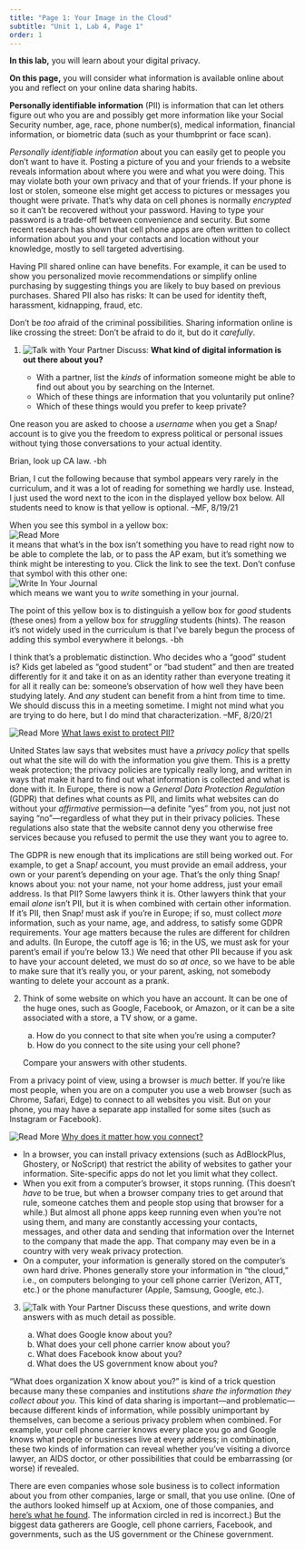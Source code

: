 ```yaml
---
title: "Page 1: Your Image in the Cloud"
subtitle: "Unit 1, Lab 4, Page 1"
order: 1
---
```


::: learn
<p><strong>In this lab,</strong> you will learn about your digital privacy.</p>

<p><strong>On this page,</strong> you will consider what information is available online about you and reflect on your online data sharing habits.</p>
:::



::: vocabBig


<p><strong>Personally identifiable information</strong> (PII) is information that can let others figure out who you are and possibly get more information like your Social Security number, age, race, phone number(s), medical information, financial information, or biometric data (such as your thumbprint or face scan).</p>
:::

<p><em>Personally identifiable information</em> about you can easily get to people you don't want to have it. Posting a picture of you and your friends to a website reveals information about where you were and what you were doing. This may violate both your own privacy and that of your friends. If your phone is lost or stolen, someone else might get access to pictures or messages you thought were private. That's why data on cell phones is normally <em>encrypted</em> so it can't be recovered without your password. Having to type your password is a trade-off between convenience and security. But some recent research has shown that cell phone apps are often written to collect information about you and your contacts and location without your knowledge, mostly to sell targeted advertising.</p>



<p>Having PII shared online can have benefits. For example, it can be used to show you personalized movie recommendations or simplify online purchasing by suggesting things you are likely to buy based on previous purchases. Shared PII also has risks: It can be used for identity theft, harassment, kidnapping, fraud, etc.</p>

::: endnote
Don't be <em>too</em> afraid of the criminal possibilities. Sharing information online is like crossing the street: Don't be afraid to do it, but do it <em>carefully</em>.
:::

::: {#first .forYouToDo}
<ol>

<li>

<img src="/img/icons/talk-with-your-partner.png" title="Talk with Your Partner" alt="Talk with Your Partner" class="inline"/> Discuss: <strong>What kind of digital information is out there about you?</strong>

<ul>

<li>With a partner, list the <em>kinds</em> of information someone might be able to find out about you by searching on the Internet.</li>

<li>Which of these things are information that you voluntarily put online?</li>

<li>Which of these things would you prefer to keep private?</li>

</ul>

</li>

</ol>
:::

<p>One reason you are asked to choose a <em>username</em> when you get a Snap<em>!</em> account is to give you the freedom to express political or personal issues without tying those conversations to your actual identity.</p>

::: todo
Brian, look up CA law. -bh
:::

::: todo
<p>Brian, I cut the following because that symbol appears very rarely in the curriculum, and it was a lot of reading for something we hardly use. Instead, I just used the word next to the icon in the displayed yellow box below. All students need to know is that yellow is optional. --MF, 8/19/21</p>

::: endnote
When you see this symbol in a yellow box:<br /> <img src="/img/icons/read-more-mini.png" title="Read More" alt="Read More" class="inline"/><br /> it means that what's in the box isn't something you have to read right now to be able to complete the lab, or to pass the AP exam, but it's something we think might be interesting to you. Click the link to see the text. Don't confuse that symbol with this other one:<br /> <img src="/img/icons/write-in-journal-mini.png" title="Write In Your Journal" alt="Write In Your Journal" class="inline"/><br /> which means we want you to <em>write</em> something in your journal.
:::

The point of this yellow box is to distinguish a yellow box for <em>good</em> students (these ones) from a yellow box for <em>struggling</em> students (hints). The reason it's not widely used in the curriculum is that I've barely begun the process of adding this symbol everywhere it belongs. -bh

<p>I think that's a problematic distinction. Who decides who a "good" student is? Kids get labeled as "good student" or "bad student" and then are treated differently for it and take it on as an identity rather than everyone treating it for all it really can be: someone's observation of how well they have been studying lately. And <em>any</em> student can benefit from a hint from time to time. We should discuss this in a meeting sometime. I might not mind what you are trying to do here, but I do mind that characterization. --MF, 8/20/21</p>
:::

::: endnote
<img src="/img/icons/read-more.png" title="Read More" alt="Read More" class="inline"/> <a href="#hint-laws" data-bs-toggle="collapse" title="What laws exist to protect PII?">What laws exist to protect PII?</a>

::: {#hint-laws .collapse}
<p>United States law says that websites must have a <em>privacy policy</em> that spells out what the site will do with the information you give them. This is a pretty weak protection; the privacy policies are typically really long, and written in ways that make it hard to find out what information is collected and what is done with it. In Europe, there is now a <em>General Data Protection Regulation</em> (GDPR) that defines what counts as PII, and limits what websites can do without your <em>affirmative</em> permission---a definite "yes" from you, not just not saying "no"---regardless of what they put in their privacy policies. These regulations also state that the website cannot deny you otherwise free services because you refused to permit the use they want you to agree to.</p>

<p>The GDPR is new enough that its implications are still being worked out. For example, to get a Snap<em>!</em> account, you must provide an email address, your own or your parent's depending on your age. That's the only thing Snap<em>!</em> knows about you: not your name, not your home address, just your email address. Is that PII? Some lawyers think it is. Other lawyers think that your email <em>alone</em> isn't PII, but it is when combined with certain other information. If it's PII, then Snap<em>!</em> must ask if you're in Europe; if so, must collect <em>more</em> information, such as your name, age, and address, to satisfy some GDPR requirements. Your age matters because the rules are different for children and adults. (In Europe, the cutoff age is 16; in the US, we must ask for your parent's email if you're below 13.) We need that other PII because if you ask to have your account deleted, we must do so <em>at once,</em> so we have to be able to make sure that it's really you, or your parent, asking, not somebody wanting to delete your account as a prank.</p>
:::
:::

::: forYouToDo
<ol start="2">

<li>

Think of some website on which you have an account. It can be one of the huge ones, such as Google, Facebook, or Amazon, or it can be a site associated with a store, a TV show, or a game.

<ol type="a">

<li>How do you connect to that site when you're using a computer?</li>

<li>How do you connect to the site using your cell phone?</li>

</ol>

Compare your answers with other students.

</li>

</ol>
:::

<p>From a privacy point of view, using a browser is <em>much</em> better. If you're like most people, when you are on a computer you use a web browser (such as Chrome, Safari, Edge) to connect to all websites you visit. But on your phone, you may have a separate app installed for some sites (such as Instagram or Facebook).</p>

::: endnote
<img src="/img/icons/read-more-mini.png" title="Read More" alt="Read More" class="inline"/> <a href="#hint-safer" data-bs-toggle="collapse" title="Why does it matter how you connect?">Why does it matter how you connect?</a>

::: {#hint-safer .collapse}
<ul>

<li>In a browser, you can install privacy extensions (such as AdBlockPlus, Ghostery, or NoScript) that restrict the ability of websites to gather your information. Site-specific apps do not let you limit what they collect.</li>

<li>When you exit from a computer's browser, it stops running. (This doesn't <em>have</em> to be true, but when a browser company tries to get around that rule, someone catches them and people stop using that browser for a while.) But almost all phone apps keep running even when you're not using them, and many are constantly accessing your contacts, messages, and other data and sending that information over the Internet to the company that made the app. That company may even be in a country with very weak privacy protection.</li>

<li>On a computer, your information is generally stored on the computer's own hard drive. Phones generally store your information in "the cloud," i.e., on computers belonging to your cell phone carrier (Verizon, ATT, etc.) or the phone manufacturer (Apple, Samsung, Google, etc.).</li>

</ul>
:::
:::

::: forYouToDo
<ol start="3">

<li>

<img src="/img/icons/talk-with-your-partner-mini.png" title="Talk with Your Partner" alt="Talk with Your Partner" class="inline"/> Discuss these questions, and write down answers with as much detail as possible.

<ol type="a">

<li>What does Google know about you?</li>

<li>What does your cell phone carrier know about you?</li>

<li>What does Facebook know about you?</li>

<li>What does the US government know about you?</li>

</ol>

</li>

</ol>
:::



<p>"What does organization X know about you?" is kind of a trick question because many these companies and institutions <em>share the information they collect about you</em>. This kind of data sharing is important---and problematic---because different kinds of information, while possibly unimportant by themselves, can become a serious privacy problem when combined. For example, your cell phone carrier knows every place you go and Google knows what people or businesses live at every address; in combination, these two kinds of information can reveal whether you've visiting a divorce lawyer, an AIDS doctor, or other possibilities that could be embarrassing (or worse) if revealed.</p>

::: endnote
There are even companies whose sole business is to collect information about you from other companies, large or small, that you use online. (One of the authors looked himself up at Acxiom, one of those companies, and <a href="/img/2-complexity/brian-acxiom.pdf" target="_blank" title="Brian according to Acxiom"> here's what he found</a>. The information circled in red is incorrect.) But the biggest data gatherers are Google, cell phone carriers, Facebook, and governments, such as the US government or the Chinese government.
:::
